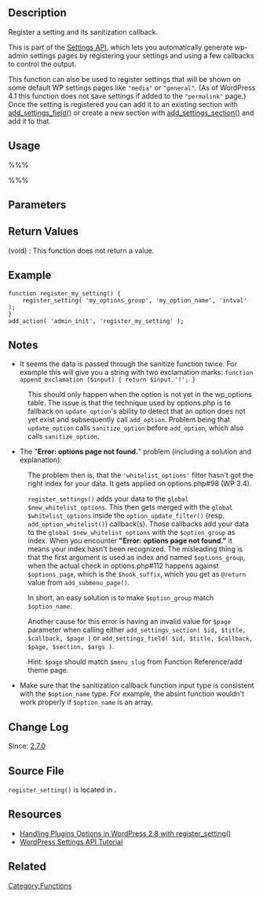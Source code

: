 {{Languages|
{{en|Function_Reference/register_setting}}
{{es|Referencia_de_Funciones/register_setting}}
{{ja|関数リファレンス/register_setting}}
{{zh-cn|Function_Reference/register_setting}}
}}
== Description ==

Register a setting and its sanitization callback. 

This is part of the [[Settings API]], which lets you automatically generate wp-admin settings pages by registering your settings and using a few callbacks to control the output. 

This function can also be used to register settings that will be shown on some default WP settings pages like <code>"media"</code> or <code>"general"</code>.  (As of WordPress 4.1 this function does not save settings if added to the <code>"permalink"</code> page.) Once the setting is registered you can add it to an existing section with [[Function Reference/add settings field|add_settings_field()]] or create a new section with [[Function Reference/add settings section|add_settings_section()]] and add it to that.

== Usage ==

%%% <?php register_setting( $option_group, $option_name, $sanitize_callback ); ?> %%%

== Parameters ==

{{Parameter|$option_group|string|A settings group name. Must exist prior to the <tt>register_setting</tt> call. This must match the group name in [[Function_Reference/settings_fields|<tt>settings_fields()</tt>]]}}
{{Parameter|$option_name|string|The name of an [[Options_API|option]] to sanitize and save.}}
{{Parameter|$sanitize_callback|callback|A callback function that sanitizes the option's value. (see also: [http://php.net/manual/en/ref.var.php built-in php callbacks]) |optional}}

== Return Values ==

; (void) : This function does not return a value.

== Example ==

<pre>function register_my_setting() {
	register_setting( 'my_options_group', 'my_option_name', 'intval' ); 
} 
add_action( 'admin_init', 'register_my_setting' );</pre>

==Notes==

* It seems the data is passed through the sanitize function twice. For example this will give you a string with two exclamation marks: <code>function append_exclamation ($input) { return $input.'!'; }</code>

: This should only happen when the option is not yet in the wp_options table. The issue is that the technique used by options.php is to fallback on <tt>update_option</tt>'s ability to detect that an option does not yet exist and subsequently call <tt>add_option</tt>. Problem being that <tt>update_option</tt> calls <tt>sanitize_option</tt> before <tt>add_option</tt>, which also calls <tt>sanitize_option</tt>. 

* The "<strong>Error: options page not found.</strong>" problem (including a solution and explanation):

: The problem then is, that the <tt>'whitelist_options'</tt> filter hasn't got the right index for your data. It gets applied on options.php#98 (WP 3.4).

: <tt>register_settings()</tt> adds your data to the <tt>global $new_whitelist_options</tt>. This then gets merged with the <tt>global $whitelist_options</tt> inside the <tt>option_update_filter()</tt> (resp. <tt>add_option_whitelist()</tt>) callback(s). Those callbacks add your data to the <tt>global $new_whitelist_options</tt> with the <tt>$option_group</tt> as index. When you encounter <strong>"Error: options page not found."</strong> it means your index hasn't been recognized. The misleading thing is that the first argument is used as index and named <tt>$options_group</tt>, when the actual check in options.php#112 happens against <tt>$options_page</tt>, which is the <tt>$hook_suffix</tt>, which you get as <tt>@return</tt> value from <tt>add_submenu_page()</tt>.

: In short, an easy solution is to make <tt>$option_group</tt> match <tt>$option_name</tt>.

: Another cause for this error is having an invalid value for <tt>$page</tt> parameter when calling either <tt>add_settings_section( $id, $title, $callback, $page )</tt> or <tt>add_settings_field( $id, $title, $callback, $page, $section, $args )</tt>. 

: Hint: <tt>$page</tt> should match <tt>$menu_slug</tt> from Function Reference/add theme page.

* Make sure that the sanitization callback function input type is consistent with the <tt>$option_name</tt> type. For example, the absint function wouldn't work properly if <tt>$option_name</tt> is an array.

== Change Log ==

Since: [[Version 2.7|2.7.0]]

== Source File ==

<tt>register_setting()</tt> is located in {{Trac|wp-includes/option.php}}.

== Resources ==

* [http://planetozh.com/blog/2009/05/handling-plugins-options-in-wordpress-28-with-register_setting/ Handling Plugins Options in WordPress 2.8 with register_setting()]
* [http://ottodestruct.com/blog/2009/wordpress-settings-api-tutorial/ WordPress Settings API Tutorial]

== Related ==

{{Setting Tags}}

{{Tag Footer}}

[[Category:Functions]]